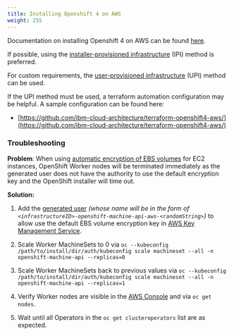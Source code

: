 ```yaml
---
title: Installing Openshift 4 on AWS
weight: 255
---
```


Documentation on installing Openshift 4 on AWS can be found 
[here](https://docs.openshift.com/container-platform/4.3/installing/installing_aws/installing-aws-account.html).

If possible, using the 
[installer-provisioned infrastructure](https://docs.openshift.com/container-platform/4.3/installing/installing_aws/installing-aws-default.html)
(IPI) method is preferred.

For custom requirements, the 
[user-provisioned infrastructure](https://docs.openshift.com/container-platform/4.3/installing/installing_aws/installing-aws-customizations.html) 
(UPI) method can be used.

If the UPI method must be used, a terraform automation configuration may be
helpful. A sample configuration can be found here:

* [https://github.com/ibm-cloud-architecture/terraform-openshift4-aws/](https://github.com/ibm-cloud-architecture/terraform-openshift4-aws/)

### **Troubleshooting**

<ul>
</ul>

**Problem**: When using [automatic encryption of EBS volumes](https://docs.aws.amazon.com/AWSEC2/latest/UserGuide/EBSEncryption.html#encryption-by-default) for EC2 instances, OpenShift Worker nodes will be terminated immediately as the generated user does not have the authority to use the default encryption key and the OpenShift installer will time out.

**Solution:** 

1. Add the [generated user](https://console.aws.amazon.com/iam/home) _(whose name will be in the form of `<infrastructureID>-openshift-machine-api-aws-<randomString>`)_ to allow use the default EBS volume encryption key in [AWS Key Management Service](https://us-east-2.console.aws.amazon.com/kms/home).

2. Scale Worker MachineSets to 0 via `oc --kubeconfig /path/to/install/dir/auth/kubeconfig scale machineset --all -n openshift-machine-api --replicas=0`

3. Scale Worker MachineSets back to previous values via `oc --kubeconfig /path/to/install/dir/auth/kubeconfig scale machineset --all -n openshift-machine-api --replicas=1`

4. Verify Worker nodes are visible in the [AWS Console](https://us-east-2.console.aws.amazon.com/ec2/v2/home) and via `oc get nodes`.

5. Wait until all Operators in the `oc get clusteroperators` list are as expected.
